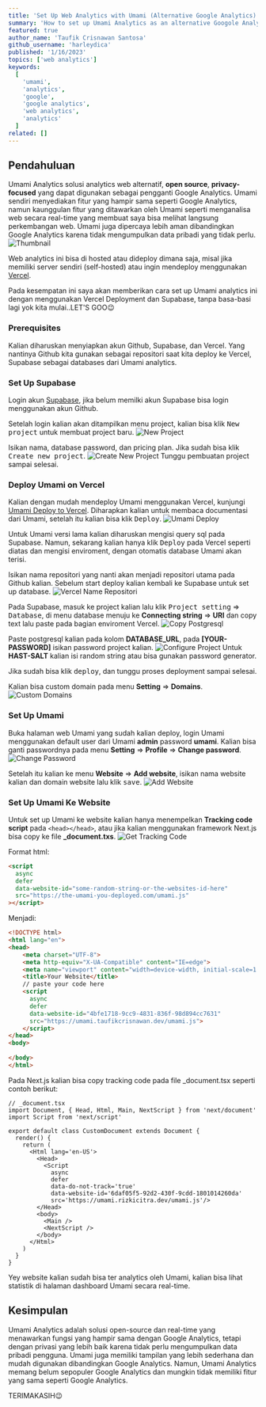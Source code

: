 ```yaml
---
title: 'Set Up Web Analytics with Umami (Alternative Google Analytics)'
summary: 'How to set up Umami Analytics as an alternative Googole Analytics. How? read this article to the end😉'
featured: true
author_name: 'Taufik Crisnawan Santosa'
github_username: 'harleydica'
published: '1/16/2023'
topics: ['web analytics']
keywords:
  [
    'umami',
    'analytics',
    'google',
    'google analytics',
    'web analytics',
    'analytics'
  ]
related: []
---
```


## Pendahuluan

Umami Analytics solusi analytics web alternatif, **open source**, **privacy-focused** yang dapat digunakan sebagai pengganti Google Analytics. Umami sendiri menyediakan fitur yang hampir sama seperti Google Analytics, namun kaunggulan fitur yang ditawarkan oleh Umami seperti menganalisa web secara real-time yang membuat saya bisa melihat langsung perkembangan web. Umami juga dipercaya lebih aman dibandingkan Google Analytics karena tidak mengumpulkan data pribadi yang tidak perlu.
![Thumbnail](https://ik.imagekit.io/taufik/blog/umami-analytics/thumbnail.png 'Thumbnail')

Web analytics ini bisa di hosted atau dideploy dimana saja, misal jika memiliki server sendiri (self-hosted) atau ingin mendeploy menggunakan [Vercel](https://vercel.com).

Pada kesempatan ini saya akan memberikan cara set up Umami analytics ini dengan menggunakan Vercel Deployment dan Supabase, tanpa basa-basi lagi yok kita mulai..LET'S GOO😉

### Prerequisites

Kalian diharuskan menyiapkan akun Github, Supabase, dan Vercel. Yang nantinya Github kita gunakan sebagai repositori saat kita deploy ke Vercel, Supabase sebagai databases dari Umami analytics.

### Set Up Supabase

Login akun [Supabase](https://supabase.com/), jika belum memilki akun Supabase bisa login menggunakan akun Github.

Setelah login kalian akan ditampilkan menu project, kalian bisa klik <Kbd>New project</Kbd> untuk membuat project baru.
![New Project](https://ik.imagekit.io/taufik/blog/umami-analytics/new-project.png 'New Project')

Isikan nama, database password, dan pricing plan. Jika sudah bisa klik <Kbd>Create new project</Kbd>.
![Create New Project](https://ik.imagekit.io/taufik/blog/umami-analytics/create-new-project.png 'Create New Project')
Tunggu pembuatan project sampai selesai.

### Deploy Umami on Vercel

Kalian dengan mudah mendeploy Umami menggunakan Vercel, kunjungi [Umami Deploy to Vercel](https://umami.is/docs/running-on-vercel). Diharapkan kalian untuk membaca documentasi dari Umami, setelah itu kalian bisa klik <Kbd>Deploy</Kbd>.
![Umami Deploy](https://ik.imagekit.io/taufik/blog/umami-analytics/umami-deploy.png 'Umami Deploy')

<Callout>
Untuk Umami versi lama kalian diharuskan mengisi query sql pada Supabase. Namun, sekarang kalian hanya klik <Kbd>Deploy</Kbd> pada Vercel seperti diatas dan mengisi enviroment, dengan otomatis database Umami akan terisi.
</Callout>

Isikan nama repositori yang nanti akan menjadi repositori utama pada Github kalian. Sebelum start deploy kalian kembali ke Supabase untuk set up database.
![Vercel Name Repositori](https://ik.imagekit.io/taufik/blog/umami-analytics/vercel-name-project.png 'Vercel Name Repositori')

Pada Supabase, masuk ke project kalian lalu klik <Kbd>Project setting</Kbd> => <Kbd>Database</Kbd>, di menu database menuju ke **Connecting string** => **URI** dan copy text lalu paste pada bagian enviroment Vercel.
![Copy Postgresql](https://ik.imagekit.io/taufik/blog/umami-analytics/copy-postgresql.png 'Copy Postgresql')

Paste postgresql kalian pada kolom **DATABASE_URL**, pada **[YOUR-PASSWORD]** isikan password project kalian.
![Configure Project](https://ik.imagekit.io/taufik/blog/umami-analytics/configure-project.png 'Configure Project')
Untuk **HAST-SALT** kalian isi random string atau bisa gunakan password generator. 

Jika sudah bisa klik <Kbd>deploy</Kbd>, dan tunggu proses deployment sampai selesai.

Kalian bisa custom domain pada menu **Setting** => **Domains**.
![Custom Domains](https://ik.imagekit.io/taufik/blog/umami-analytics/custom-domain.png 'Custom Domains')

### Set Up Umami

Buka halaman web Umami yang sudah kalian deploy, login Umami menggunakan default user dari Umami **admin** password **umami**. Kalian bisa ganti passwordnya pada menu **Setting** => **Profile** => **Change password**.
![Change Password](https://ik.imagekit.io/taufik/blog/umami-analytics/change-password.png 'Change Password')

Setelah itu kalian ke menu **Website** => **Add website**, isikan nama website kalian dan domain website lalu klik <Kbd>save</Kbd>.
![Add Website](https://ik.imagekit.io/taufik/blog/umami-analytics/add-website.png 'Add Website')

### Set Up Umami Ke Website

Untuk set up Umami ke website kalian hanya menempelkan **Tracking code script** pada `<head></head>`, atau jika kalian menggunakan framework Next.js bisa copy ke file **_document.txs**.
![Get Tracking Code](https://ik.imagekit.io/taufik/blog/umami-analytics/get-tracking-code.png 'Get Tracking Code')

Format html:
```html
<script
  async
  defer
  data-website-id="some-random-string-or-the-websites-id-here"
  src="https://the-umami-you-deployed.com/umami.js"
></script>
```
Menjadi:
```html
<!DOCTYPE html>
<html lang="en">
<head>
    <meta charset="UTF-8">
    <meta http-equiv="X-UA-Compatible" content="IE=edge">
    <meta name="viewport" content="width=device-width, initial-scale=1.0">
    <title>Your Website</title>
    // paste your code here
    <script
      async
      defer
      data-website-id="4bfe1718-9cc9-4831-836f-98d894cc7631"
      src="https://umami.taufikcrisnawan.dev/umami.js">
    </script>
</head>
<body>
    
</body>
</html>
```

Pada Next.js kalian bisa copy tracking code pada file _document.tsx seperti contoh berikut:
```tsx
// _document.tsx
import Document, { Head, Html, Main, NextScript } from 'next/document'
import Script from 'next/script'

export default class CustomDocument extends Document {
  render() {
    return (
      <Html lang='en-US'>
        <Head>
          <Script
            async
            defer
            data-do-not-track='true'
            data-website-id='6daf05f5-92d2-430f-9cdd-1801014260da'
            src='https://umami.rizkicitra.dev/umami.js'/>
        </Head>
        <body>
          <Main />
          <NextScript />
        </body>
      </Html>
    )
  }
}

```

Yey website kalian sudah bisa ter analytics oleh Umami, kalian bisa lihat statistik di halaman dashboard Umami secara real-time.

## Kesimpulan

Umami Analytics adalah solusi open-source dan real-time yang menawarkan fungsi yang hampir sama dengan Google Analytics, tetapi dengan privasi yang lebih baik karena tidak perlu mengumpulkan data pribadi pengguna. Umami juga memiliki tampilan yang lebih sederhana dan mudah digunakan dibandingkan Google Analytics. Namun, Umami Analytics memang belum sepopuler Google Analytics dan mungkin tidak memiliki fitur yang sama seperti Google Analytics.

<Callout icon='👋' type='info'>
TERIMAKASIH😉
</Callout>